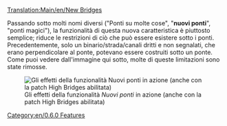 [[Translation:Main/en/New Bridges]]

Passando sotto molti nomi diversi ("Ponti su molte cose", "'''nuovi ponti'''", "ponti magici"), la funzionalità di questa nuova caratteristica è piuttosto semplice; riduce le restrizioni di ciò che può essere esistere sotto i ponti. Precedentemente, solo un binario/strada/canali dritti e non segnalati, che erano perpendicolare al ponte, potevano essere costruiti sotto un ponte. Come puoi vedere dall'immagine qui sotto, molte di queste limitazioni sono state rimosse.

[[File:en/Bridges2 833.png|frame|center|Gli effetti della funzionalità ''Nuovi ponti'' in azione (anche con la patch High Bridges abilitata)]]

[[Category:en/0.6.0 Features]]